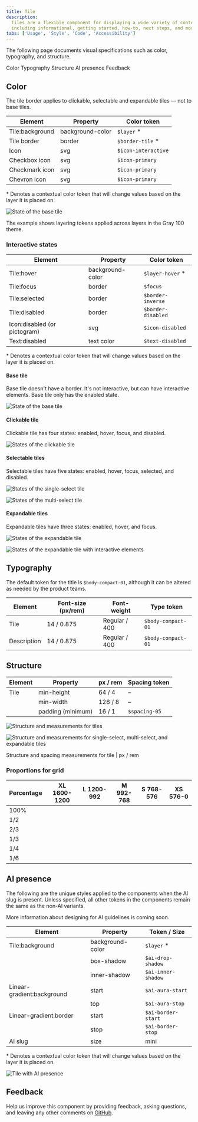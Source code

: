 ```yaml
---
title: Tile
description:
  Tiles are a flexible component for displaying a wide variety of content,
  including informational, getting started, how-to, next steps, and more.
tabs: ['Usage', 'Style', 'Code', 'Accessibility']
---
```



<PageDescription>

The following page documents visual specifications such as color, typography,
and structure.

</PageDescription>

<AnchorLinks>

<AnchorLink>Color</AnchorLink>
<AnchorLink>Typography</AnchorLink>
<AnchorLink>Structure</AnchorLink>
<AnchorLink>AI presence</AnchorLink>
<AnchorLink>Feedback</AnchorLink>

</AnchorLinks>

## Color

<InlineNotification>

The tile border applies to clickable, selectable and expandable tiles — not to
base tiles.

</InlineNotification>

| Element         | Property         | Color token         |
| --------------- | ---------------- | ------------------- |
| Tile:background | background-color | `$layer` \*         |
| Tile border     | border           | `$border-tile` \*   |
| Icon            | svg              | `$icon-interactive` |
| Checkbox icon   | svg              | `$icon-primary`     |
| Checkmark icon  | svg              | `$icon-primary`     |
| Chevron icon    | svg              | `$icon-primary`     |

<Caption>
  * Denotes a contextual color token that will change values based on the layer
  it is placed on.
</Caption>

<Row>
<Column colLg={8}>

![State of the base tile](images/tile-style-3.png)

</Column>
</Row>

<Caption>
  The example shows layering tokens applied across layers in the Gray 100 theme.
</Caption>

### Interactive states

| Element                      | Property         | Color token        |
| ---------------------------- | ---------------- | ------------------ |
| Tile:hover                   | background-color | `$layer-hover` \*  |
| Tile:focus                   | border           | `$focus`           |
| Tile:selected                | border           | `$border-inverse`  |
| Tile:disabled                | border           | `$border-disabled` |
| Icon:disabled (or pictogram) | svg              | `$icon-disabled`   |
| Text:disabled                | text color       | `$text-disabled`   |

<Caption>
  * Denotes a contextual color token that will change values based on the layer
  it is placed on.
</Caption>

#### Base tile

Base tile doesn't have a border. It's not interactive, but can have interactive
elements. Base tile only has the enabled state.

<Row>
<Column colLg={8}>

![State of the base tile](images/tile-style-5.png)

</Column>
</Row>

#### Clickable tile

Clickable tile has four states: enabled, hover, focus, and disabled.

<Row>
<Column colLg={8}>

![States of the clickable tile](images/tile-style-6.png)

</Column>
</Row>

#### Selectable tiles

Selectable tiles have five states: enabled, hover, focus, selected, and
disabled.

<Row>
<Column colLg={8}>

<Tabs>

<Tab label="Single-select">

![States of the single-select tile](images/tile-style-7.png)

</Tab>

<Tab label="Multi-select">

![States of the multi-select tile](images/tile-style-8.png)

</Tab>

</Tabs>

</Column>
</Row>

#### Expandable tiles

Expandable tiles have three states: enabled, hover, and focus.

<Row>
<Column colLg={8}>
<Tabs>

<Tab label="Default">

![States of the expandable tile](images/tile-style-9.png)

</Tab>

<Tab label="Interactive">

![States of the expandable tile with interactive elements](images/tile-style-10.png)

</Tab>

</Tabs>

</Column>
</Row>

## Typography

The default token for the title is `$body-compact-01`, although it can be
altered as needed by the product teams.

| Element     | Font-size (px/rem) | Font-weight   | Type token         |
| ----------- | ------------------ | ------------- | ------------------ |
| Tile        | 14 / 0.875         | Regular / 400 | `$body-compact-01` |
| Description | 14 / 0.875         | Regular / 400 | `$body-compact-01` |

## Structure

| Element | Property          | px / rem | Spacing token |
| ------- | ----------------- | -------- | ------------- |
| Tile    | min-height        | 64 / 4   | –             |
|         | min-width         | 128 / 8  | –             |
|         | padding (minimum) | 16 / 1   | `$spacing-05` |

<Row>
<Column colLg={12}>

![Structure and measurements for tiles](images/tile-style-11.png)

</Column>
</Row>

<Row>
<Column colLg={12}>

![Structure and measurements for single-select, multi-select, and expandable tiles](images/tile-style-12.png)

</Column>
</Row>

<Caption>Structure and spacing measurements for tile | px / rem</Caption>

### Proportions for grid

| Percentage | XL 1600-1200                            | L 1200-992                              | M 992-768                               | S 768-576                               | XS 576-0                                |
| ---------- | --------------------------------------- | --------------------------------------- | --------------------------------------- | --------------------------------------- | --------------------------------------- |
| 100%       | <Checkmark color={white.iconPrimary} /> | <Checkmark color={white.iconPrimary} /> | <Checkmark color={white.iconPrimary} /> | <Checkmark color={white.iconPrimary} /> | <Checkmark color={white.iconPrimary} /> |
| 1/2        | <Checkmark color={white.iconPrimary} /> | <Checkmark color={white.iconPrimary} /> | <Checkmark color={white.iconPrimary} /> | <Checkmark color={white.iconPrimary} /> | <Checkmark color={white.iconPrimary} /> |
| 2/3        | <Checkmark color={white.iconPrimary} /> | <Checkmark color={white.iconPrimary} /> | <Checkmark color={white.iconPrimary} /> | <Checkmark color={white.iconPrimary} /> |                                         |
| 1/3        | <Checkmark color={white.iconPrimary} /> | <Checkmark color={white.iconPrimary} /> | <Checkmark color={white.iconPrimary} /> | <Checkmark color={white.iconPrimary} /> |                                         |
| 1/4        | <Checkmark color={white.iconPrimary} /> | <Checkmark color={white.iconPrimary} /> | <Checkmark color={white.iconPrimary} /> | <Checkmark color={white.iconPrimary} /> |                                         |
| 1/6        | <Checkmark color={white.iconPrimary} /> | <Checkmark color={white.iconPrimary} /> |                                         |                                         |                                         |

## AI presence

The following are the unique styles applied to the components when the AI slug
is present. Unless specified, all other tokens in the components remain the same
as the non-AI variants.

More information about designing for AI guidelines is coming soon.

| Element                    | Property         | Token / Size       |
| -------------------------- | ---------------- | ------------------ |
| Tile:background            | background-color | `$layer` \*        |
|                            | box-shadow       | `$ai-drop-shadow`  |
|                            | inner-shadow     | `$ai-inner-shadow` |
| Linear-gradient:background | start            | `$ai-aura-start`   |
|                            | top              | `$ai-aura-stop`    |
| Linear-gradient:border     | start            | `$ai-border-start` |
|                            | stop             | `$ai-border-stop`  |
| AI slug                    | size             | mini               |

<Caption>
  * Denotes a contextual color token that will change values based on the layer
  it is placed on.
</Caption>

<Row>
<Column colLg={8}>

![Tile with AI presence](images/tile-AI-style.png)

</Column>
</Row>

## Feedback

Help us improve this component by providing feedback, asking questions, and
leaving any other comments on
[GitHub](https://github.com/carbon-design-system/carbon-website/issues/new?assignees=&labels=feedback&template=feedback.md).
